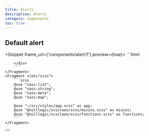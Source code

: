 ```yaml
---
title: Alerts
description: Alerts
category: components
toc: true
---
```

## Default alert


<Snippet frame_url={'components/alert/1'} preview={true}>
    <Fragment slot="html">
        ```html
        <div class="alert" role="alert">

        </div>
        ```
    </Fragment>
    <Fragment slot="scss">
        ```scss
        @use "sass:list";
        @use "sass:string";
        @use "sass:meta";
        @use "sass:map";

        @use "~/src/styles/app.scss" as app;
        @use "@nulllogic/scssleon/scss/mixins.scss" as mixins;
        @use "@nulllogic/scssleon/scss/functions.scss" as functions;
        ```
    </Fragment>
</Snippet>

<button class="btn btn-close" aria-label="Dismiss notification" type="button">
    <svg viewBox="0 0 20 20" class="icon" focusable="false" aria-hidden="true" fill="currentColor">
        <path fill="evenodd"
              d="M6.707 5.293a1 1 0 0 0-1.414 1.414l3.293 3.293-3.293 3.293a1 1 0 1 0 1.414 1.414l3.293-3.293 3.293 3.293a1 1 0 0 0 1.414-1.414l-3.293-3.293 3.293-3.293a1 1 0 0 0-1.414-1.414l-3.293 3.293-3.293-3.293Z"></path>
    </svg>
</button>

